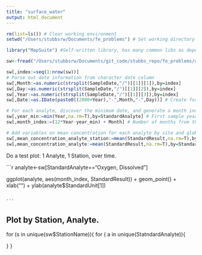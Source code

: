 ```yaml
---
title: "surface_water"
output: html_document
---
```


```r

rm(list=ls()) # Clear working environment
setwd("/Users/stubbsrw/Documents/fe_problems") # Set working directory

library("MapSuite") #Self-written library, has many common libs as dependencies

sw<-fread("/Users/stubbsrw/Documents/git_code/stubbs_repo/fe_problems/data/Dataset_C.csv") # surface water observations

sw[,index:=seq(1:nrow(sw))]
# Parse out date information from character date column
sw[,Month:=as.numeric(strsplit(SampleDate,"/")[[1]][1]),by=index]
sw[,Day:=as.numeric(strsplit(SampleDate,"/")[[1]][2]),by=index]
sw[,Year:=as.numeric(strsplit(SampleDate,"/")[[1]][3]),by=index]
sw[,Date:=as.IDate(paste0((2000+Year),"-",Month,"-",Day))] # Create formal column of integer-date

# For each analyte, discover the minimum date, and generate a month index from that date:
sw[,year_min:=min(Year,na.rm=T),by=StandardAnalyte] # First sample year, calculated by each analyte
sw[,month_index:=(12*Year-year_min) + Month] # Number of months from the start of the samples

# Add variables on mean concentration for each analyte by site and globally/for all samples
sw[,mean_concentration_analyte_station:=mean(StandardResult,na.rm=T),by=list(StationName,StandardAnalyte)]
sw[,mean_concentration_analyte:=mean(StandardResult,na.rm=T),by=StandardAnalyte]

```


Do a test plot: 1 Analyte, 1 Station, over time. 

```r
      analyte<-sw[StandardAnalyte=="Oxygen, Dissolved"]

ggplot(analyte, aes(month_index, StandardResult)) + geom_point() + xlab("") + ylab(analyte$StandardUnit[1])

                                                                                                       ```
## Plot by Station, Analyte. 

for (s in unique(sw$StationName)){
for ( a in unique(StatndardAnalyte)){

}
}